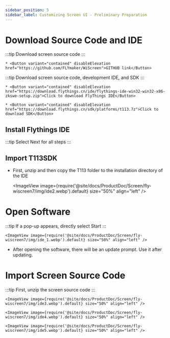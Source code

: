 ```yaml
---
sidebar_position: 5
sidebar_label: Customizing Screen UI - Preliminary Preparation
---
```








# Download Source Code and IDE


:::tip
Download screen source code
:::

    * <Button variant="contained" disableElevation href="https://github.com/FLYmaker/WiScreen">GITHUB link</Button>

:::tip
Download screen source code, development IDE, and SDK
:::

    * <Button variant="contained" disableElevation href="https://download.flythings.cn/ide/flythings-ide-win32-win32-x86-zkswe-setup.zip">Click to download FlyThings IDE</Button>

    * <Button variant="contained" disableElevation href="https://download.flythings.cn/sdk/platforms/t113.7z">Click to download SDK</Button>


## Install Flythings IDE

:::tip
Select Next for all steps
:::

## Import T113SDK
* First, unzip and then copy the T113 folder to the installation directory of the IDE

    <ImageView image={require('@site/docs/ProductDoc/Screen/fly-wiscreen7/img/ide2.webp').default} size="50%" align="left" />



# Open Software

:::tip
If a pop-up appears, directly select Start
:::

    <ImageView image={require('@site/docs/ProductDoc/Screen/fly-wiscreen7/img/ide_1.webp').default} size="50%" align="left" />

* After opening the software, there will be an update prompt. Use it after updating.


# Import Screen Source Code

:::tip
First, unzip the screen source code
:::
    
    <ImageView image={require('@site/docs/ProductDoc/Screen/fly-wiscreen7/img/ide3.webp').default} size="50%" align="left" />

    <ImageView image={require('@site/docs/ProductDoc/Screen/fly-wiscreen7/img/ide4.webp').default} size="50%" align="left" />

    <ImageView image={require('@site/docs/ProductDoc/Screen/fly-wiscreen7/img/ide5.webp').default} size="50%" align="left" />